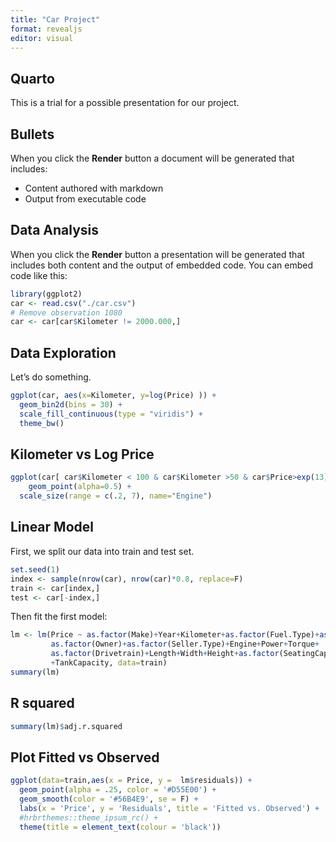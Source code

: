 ```yaml
---
title: "Car Project"
format: revealjs
editor: visual
---
```


## Quarto

This is a trial for a possible presentation for our project.

## Bullets

When you click the **Render** button a document will be generated that includes:

-   Content authored with markdown
-   Output from executable code

## Data Analysis

When you click the **Render** button a presentation will be generated that includes both content and the output of embedded code. You can embed code like this:

```r
library(ggplot2)
car <- read.csv("./car.csv")
# Remove observation 1080
car <- car[car$Kilometer != 2000.000,]
```

## Data Exploration

Let's do something.

```r
ggplot(car, aes(x=Kilometer, y=log(Price) )) +
  geom_bin2d(bins = 30) +
  scale_fill_continuous(type = "viridis") +
  theme_bw()
```

## Kilometer vs Log Price

```r
ggplot(car[ car$Kilometer < 100 & car$Kilometer >50 & car$Price>exp(13) & car$Price< exp(15),], aes(x=Kilometer, y=log(Price), size = Engine, color = Fuel.Type)) +
    geom_point(alpha=0.5) +
  scale_size(range = c(.2, 7), name="Engine")
```

## Linear Model

First, we split our data into train and test set.

```r
set.seed(1)
index <- sample(nrow(car), nrow(car)*0.8, replace=F)
train <- car[index,]
test <- car[-index,]
```

Then fit the first model:

```r
lm <- lm(Price ~ as.factor(Make)+Year+Kilometer+as.factor(Fuel.Type)+as.factor(Transmission)+
         as.factor(Owner)+as.factor(Seller.Type)+Engine+Power+Torque+
         as.factor(Drivetrain)+Length+Width+Height+as.factor(SeatingCapacity)
         +TankCapacity, data=train)
summary(lm)
```

## R squared

```r
summary(lm)$adj.r.squared

```

## Plot Fitted vs Observed

```r
ggplot(data=train,aes(x = Price, y =  lm$residuals)) +
  geom_point(alpha = .25, color = '#D55E00') +
  geom_smooth(color = '#56B4E9', se = F) +
  labs(x = 'Price', y = 'Residuals', title = 'Fitted vs. Observed') +
  #hrbrthemes::theme_ipsum_rc() +
  theme(title = element_text(colour = 'black'))
```
